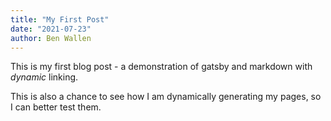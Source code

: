 ```yaml
---
title: "My First Post"
date: "2021-07-23"
author: Ben Wallen
---
```


This is my first blog post - a demonstration of gatsby and markdown
with *dynamic* linking. 

This is also a chance to see how I am dynamically generating my pages, so I can better test them.